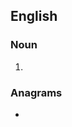 ==English==

===Noun===
{{head|en|noun plural form}}

# {{plural of|aegipan|lang=en}}

===Anagrams===
* {{anagrams|en|nagapies|paganise}}